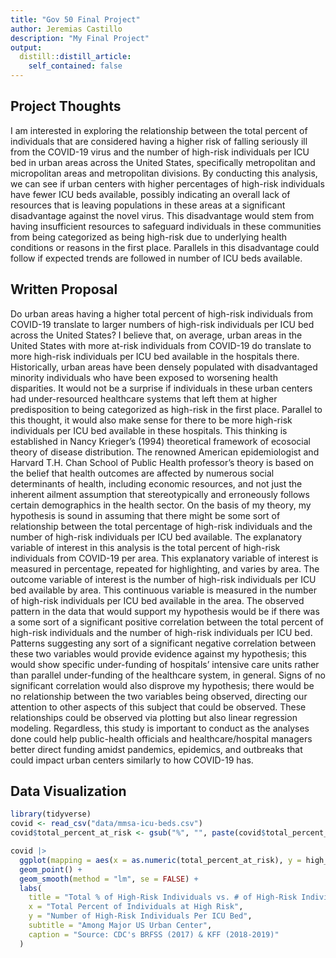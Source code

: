```yaml
---
title: "Gov 50 Final Project"
author: Jeremias Castillo
description: "My Final Project"
output:
  distill::distill_article:
    self_contained: false
---
```


## Project Thoughts

I am interested in exploring the relationship between the total percent of individuals that are considered having a higher risk of falling seriously ill from the COVID-19 virus and the number of high-risk individuals per ICU bed in urban areas across the United States, specifically metropolitan and micropolitan areas and metropolitan divisions. By conducting this analysis, we can see if urban centers with higher percentages of high-risk individuals have fewer ICU beds available, possibly indicating an overall lack of resources that is leaving populations in these areas at a significant disadvantage against the novel virus. This disadvantage would stem from having insufficient resources to safeguard individuals in these communities from being categorized as being high-risk due to underlying health conditions or reasons in the first place. Parallels in this disadvantage could follow if expected trends are followed in number of ICU beds available. 

## Written Proposal  

Do urban areas having a higher total percent of high-risk individuals from COVID-19 translate to larger numbers of high-risk individuals per ICU bed across the United States? I believe that, on average, urban areas in the United States with more at-risk individuals from COVID-19 do translate to more high-risk individuals per ICU bed available in the hospitals there. Historically, urban areas have been densely populated with disadvantaged minority individuals who have been exposed to worsening health disparities. It would not be a surprise if individuals in these urban centers had under-resourced healthcare systems that left them at higher predisposition to being categorized as high-risk in the first place. Parallel to this thought, it would also make sense for there to be more high-risk individuals per ICU bed available in these hospitals. This thinking is established in Nancy Krieger's (1994) theoretical framework of ecosocial theory of disease distribution. The renowned American epidemiologist and Harvard T.H. Chan School of Public Health professor's theory is based on the belief that health outcomes are affected by numerous social determinants of health, including economic resources, and not just the inherent ailment assumption that stereotypically and erroneously follows certain demographics in the health sector. On the basis of my theory, my hypothesis is sound in assuming that there might be some sort of relationship between the total percentage of high-risk individuals and the number of high-risk individuals per ICU bed available. The explanatory variable of interest in this analysis is the total percent of high-risk individuals from COVID-19 per area. This explanatory variable of interest is measured in percentage, repeated for highlighting, and varies by area. The outcome variable of interest is the number of high-risk individuals per ICU bed available by area. This continuous variable is measured in the number of high-risk individuals per ICU bed available in the area. The observed pattern in the data that would support my hypothesis would be if there was a some sort of a significant positive correlation between the total percent of high-risk individuals and the number of high-risk individuals per ICU bed. Patterns suggesting any sort of a significant negative correlation between these two variables would provide evidence against my hypothesis; this would show specific under-funding of hospitals' intensive care units rather than parallel under-funding of the healthcare system, in general. Signs of no significant correlation would also disprove my hypothesis; there would be no relationship between the two variables being observed, directing our attention to other aspects of this subject that could be observed. These relationships could be observed via plotting but also linear regression modeling. Regardless, this study is important to conduct as the analyses done could help public-health officials and healthcare/hospital managers better direct funding amidst pandemics, epidemics, and outbreaks that could impact urban centers similarly to how COVID-19 has.

## Data Visualization

```r
library(tidyverse)
covid <- read_csv("data/mmsa-icu-beds.csv")
covid$total_percent_at_risk <- gsub("%", "", paste(covid$total_percent_at_risk))

covid |>
  ggplot(mapping = aes(x = as.numeric(total_percent_at_risk), y = high_risk_per_ICU_bed)) +
  geom_point() +
  geom_smooth(method = "lm", se = FALSE) +
  labs(
    title = "Total % of High-Risk Individuals vs. # of High-Risk Individuals Per ICU Bed",
    x = "Total Percent of Individuals at High Risk",
    y = "Number of High-Risk Individuals Per ICU Bed",
    subtitle = "Among Major US Urban Center",
    caption = "Source: CDC's BRFSS (2017) & KFF (2018-2019)"
  )
```
